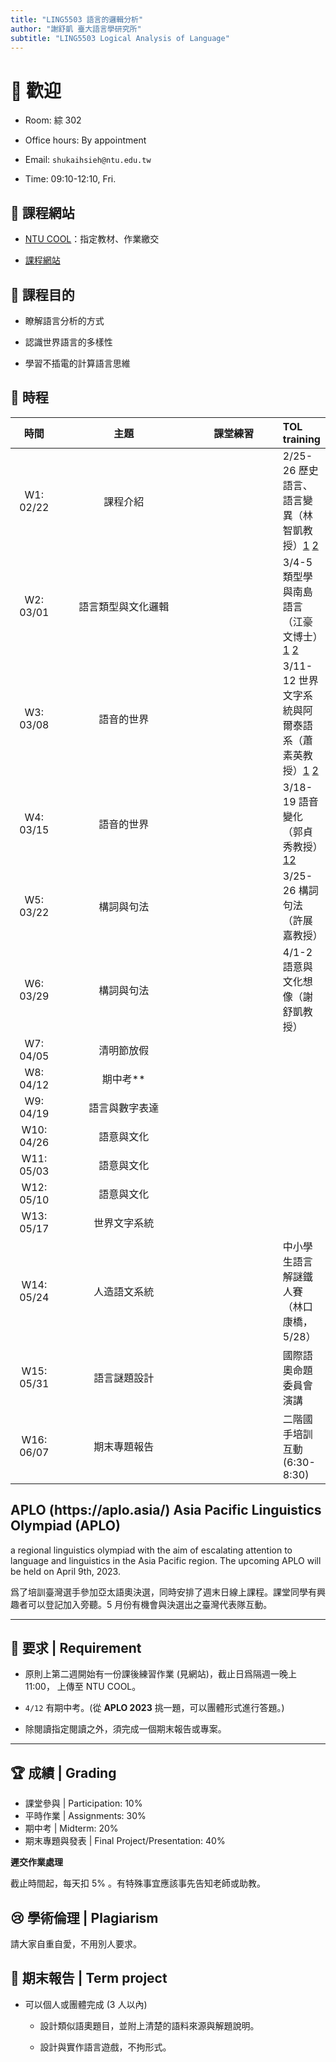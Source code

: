 ```yaml
---
title: "LING5503 語言的邏輯分析"
author: "謝舒凱 臺大語言學研究所"
subtitle: "LING5503 Logical Analysis of Language"
---
```


# 👏 歡迎


- Room: 綜 302 

- Office hours: By appointment

- Email: `shukaihsieh@ntu.edu.tw`

- Time: 09:10-12:10, Fri.

## 📜 課程網站

- [NTU COOL](https://cool.ntu.edu.tw/courses/26600)：指定教材、作業繳交

- [課程網站](lopentu.github.io/lal/)



## 📝 課程目的

- 瞭解語言分析的方式

- 認識世界語言的多樣性

- 學習不插電的計算語言思維


## 🏪 時程

| 時間           | 主題                                     | 課堂練習                   | TOL training            |
|:-------------:|:----------------------------------------:|:--------------------------:|:--------------|
| W1: 02/22  | 課程介紹             |          |  2/25-26 歷史語言、語言變異（林智凱教授）[1](https://us06web.zoom.us/rec/share/B7QwLX3oZrhgt5UycXI3LBlW6P2TlZEFcdNxvJg4xdJAbI1bsER71DEz8-pib2xr.xuTckkmXs0VahC4p) [2](https://us06web.zoom.us/rec/share/motucLx9m21QQpqp-qpVmYSVPIw87C5I5VFEpxbi6bIlvSFDfkYrIJNAXJg0qTYM.Duytvj9sAjX1DxBz)|
| W2: 03/01 | 語言類型與文化邏輯     |                 | 3/4-5 類型學與南島語言（江豪文博士）[1](https://us06web.zoom.us/rec/share/GeULivnzdImlRXy4zGNj0eKvlChggEZROt0gvh0ZjKFdH9P2kQFvmYix1WZVPDXR.2A9vBOw8wYwS8rbQ) [2](https://us06web.zoom.us/rec/share/waKM_IPgxpQkS6JG7z5mjLPOiRsXB6CzSrwfCdADZ5X4Ulohrdo67Tyh9rDvJBRX.D4v3QVTa-jwCIfeO)|
| W3: 03/08  | 語音的世界               |               |3/11-12 世界文字系統與阿爾泰語系（蕭素英教授）[1](https://drive.google.com/file/d/1u9gpAV5dDwGj7pq-vtGAOJRaHqN5qmam/view?usp=sharing) [2](https://drive.google.com/file/d/13eWdkxMCGPCI-XUWR72RPdfXw8ktange/view?usp=sharing) |
| W4: 03/15   | 語音的世界 |                             |3/18-19 語音變化（郭貞秀教授）[1](https://us06web.zoom.us/rec/share/915nIYUAz8azUzxk1JqZPDv5jgxvjnJyyPi0ImxCUldfpxI6rhsRIek2m7uy97kK.elRZUoMYQdYb-Gm0)[2](https://us06web.zoom.us/rec/share/3mbXDAVMVg130rTr_q52M4gaMtkbqczwvajLUovsRQC7J5qUF1pTDP4b35PTJHaY.oMBHNU_8wTk6ml6x) |
| W5: 03/22   | 構詞與句法 |                |3/25-26 構詞句法（許展嘉教授）|
| W6: 03/29   | 構詞與句法           |        | 4/1-2 語意與文化想像（謝舒凱教授）|
| W7: 04/05  | 清明節放假                |  ||
| W8: 04/12   | 期中考**       |            |                  |
| W9: 04/19   | 語言與數字表達                     | |                             |
| W10: 04/26   | 語意與文化     |          ||
| W11: 05/03   | 語意與文化    |         | |
| W12: 05/10  |語意與文化 |||
| W13: 05/17  |世界文字系統|||
| W14: 05/24 |人造語文系統||中小學生語言解謎鐵人賽（林口康橋，5/28）|
| W15: 05/31 |語言謎題設計||國際語奧命題委員會演講|
| W16: 06/07 |期末專題報告||二階國手培訓互動 (6:30-8:30)|


::: {.callout-tip}
## APLO (https://aplo.asia/) Asia Pacific Linguistics Olympiad (APLO) 
a regional linguistics olympiad with the aim of escalating attention to language and linguistics in the Asia Pacific region. The upcoming APLO will be held on April 9th, 2023.  
:::

::: {.callout-important}
爲了培訓臺灣選手參加亞太語奧決選，同時安排了週末日線上課程。課堂同學有興趣者可以登記加入旁聽。5 月份有機會與決選出之臺灣代表隊互動。
:::

---

## 🐇 要求 | Requirement

- 原則上第二週開始有一份課後練習作業 (見網站)，截止日爲隔週一晚上11:00， 上傳至 NTU COOL。

- `4/12` 有期中考。(從 **APLO 2023** 挑一題，可以團體形式進行答題。)

- 除閱讀指定閱讀之外，須完成一個期末報告或專案。

---

## 🏆 成績 | Grading

- 課堂參與 | Participation: 10%
- 平時作業 | Assignments: 30%
- 期中考 | Midterm: 20% 
- 期末專題與發表 | Final Project/Presentation: 40%

**遲交作業處理**

截止時間起，每天扣 5% 。有特殊事宜應該事先告知老師或助教。

## 😢 學術倫理 | Plagiarism

請大家自重自愛，不用別人要求。

## 🧠 期末報告 | Term project

- 可以個人或團體完成 (3 人以內)

    - 設計類似語奧題目，並附上清楚的語料來源與解題說明。
    
    - 設計與實作語言遊戲，不拘形式。

